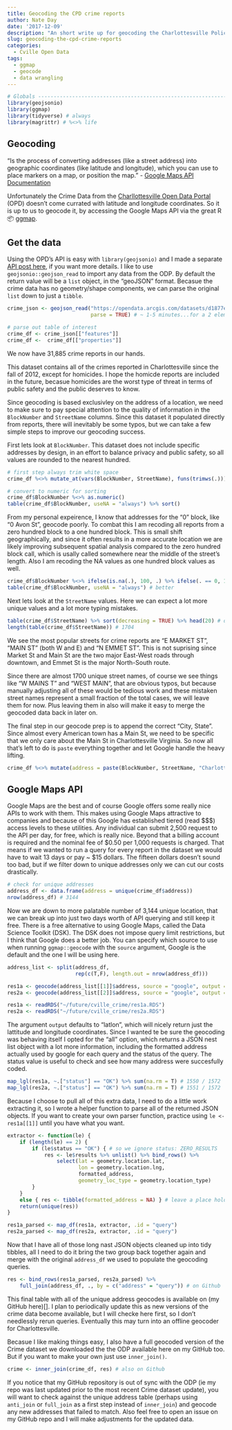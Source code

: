 ```yaml
---
title: Geocoding the CPD crime reports
author: Nate Day
date: '2017-12-09'
description: "An short write up for geocoding the Charlottesville Police Department's crime reports"
slug: geocoding-the-cpd-crime-reports
categories:
  - Cville Open Data
tags:
  - ggmap
  - geocode
  - data wrangling
---
```


```r
# Globals ------------------------------------------------------------------
library(geojsonio)
library(ggmap)
library(tidyverse) # always
library(magrittr) # %<>% life
```

## Geocoding

"Is the process of converting addresses (like a street address) into geographic coordinates (like latitude and longitude), which you can use to place markers on a map, or position the map." - [Google Maps API Documentation](https://developers.google.com/maps/documentation/geocoding/start)

Unfortunately the Crime Data from the [Charllottesville Open Data Portal](http://opendata.charlottesville.org/) (OPD) doesn't come currated with latitude and longitude coordinates. So it is up to us to geocode it, by accessing the Google Maps API via the great R 📦 [ggmap](https://github.com/dkahle/ggmap).

## Get the data

Using the OPD's API is easy with `library(geojsonio)` and I made a separate [API post here](./api.html), if you want more details. I like to use `geojsonio::geojson_read` to import any data from the ODP. By default the return value will be a `list` object, in the "geoJSON" format. Becasue the crime data has no geometry/shape components, we can parse the original `list` down to just a `tibble`.

```r
crime_json <- geojson_read("https://opendata.arcgis.com/datasets/d1877e350fad45d192d233d2b2600156_7.geojson",
                           parse = TRUE) # ~ 1-5 minutes...for a 2 element list

# parse out table of interest
crime_df <- crime_json[["features"]]
crime_df <-  crime_df[["properties"]]
```

We now have 31,885 crime reports in our hands.

This dataset contains all of the crimes reported in Charlottesville since the fall of 2012, except for homicides. I hope the homicde reports are included in the future, becasue homicides are the worst type of threat in terms of public safety and the public deserves to know.

Since geocoding is based exclusivley on the address of a location, we need to make sure to pay special attention to the quality of information in the `BlockNumber` and `StreetName` columns. Since this dataset it populated directly from reports, there will inevitably be some typos, but we can take a few simple steps to improve our geocoding success.

First lets look at `BlockNumber`. This dataset does not include specific addresses by design, in an effort to balance privacy and public safety, so all values are rounded to the nearest hundred.

```r
# first step always trim white space
crime_df %<>% mutate_at(vars(BlockNumber, StreetName), funs(trimws(.)))

# convert to numeric for sorting
crime_df$BlockNumber %<>% as.numeric()
table(crime_df$BlockNumber, useNA = "always") %>% sort()
```

From my personal expeirence, I know that addresses for the "0" block, like "0 Avon St", geocode poorly. To combat this I am recoding all reports from a zero hundred block to a one hundred block. This is small shift geographically, and since it often results in a more accurate location we are likely improving subsequent spatial analysis compared to the zero hundred block call, which is usally called somewhere near the middle of the street's length. Also I am recoding the NA values as one hundred block values as well.

```r
crime_df$BlockNumber %<>% ifelse(is.na(.), 100, .) %>% ifelse(. == 0, 100, .)
table(crime_df$BlockNumber, useNA = "always") # better
```

Next lets look at the `StreetName` values. Here we can expect a lot more unique values and a lot more typing mistakes.

```r
table(crime_df$StreetName) %>% sort(decreasing = TRUE) %>% head(20) # don't print too much
length(table(crime_df$StreetName)) # 1704
```

We see the most popular streets for crime reports are "E MARKET ST", "MAIN ST" (both W and E) and "N EMMET ST". This is not suprising since Market St and Main St are the two major East-West roads through downtown, and Emmet St is the major North-South route.

Since there are almost 1700 unique street names, of course we see things like "W MAINS T" and "WEST MAIN", that are obvious typos, but because manually adjusting all of these would be tedious work and these mistaken street names represent a small fraction of the total cases, we will leave them for now. Plus leaving them in also will make it easy to merge the geocoded data back in later on.

The final step in our geocode prep is to append the correct "City, State". Since almost every American town has a Main St, we need to be specific that we only care about the Main St in Charlottesville Virginia. So now all that's left to do is `paste` everything together and let Google handle the heavy lifting.

```r
crime_df %<>% mutate(address = paste(BlockNumber, StreetName, "Charlottesville VA"))
```

## Google Maps API

Google Maps are the best and of course Google offers some really nice APIs to work with them. This makes using Google Maps attractive to companies and because of this Google has established tiered (read \$\$\$) access levels to these utilities. Any individual can submit 2,500 request to the API per day, for free, which is really nice. Beyond that a billing account is required and the nominal fee of \$0.50 per 1,000 requests is charged. That means if we wanted to run a query for every report in the dataset we would have to wait 13 days or pay ~ \$15 dollars. The fifteen dollars doesn't sound too bad, but if we filter down to unique addresses only we can cut our costs drastically.

```r
# check for unique addresses
address_df <- data.frame(address = unique(crime_df$address))
nrow(address_df) # 3144
```

Now we are down to more palatable number of 3,144 unique location, that we can break up into just two days worth of API querying and still keep it free. There is a free alternative to using Google Maps, called the Data Science Toolkit (DSK). The DSK does not impose query limit restrictions, but I think that Google does a better job. You can specify which source to use when running `ggmap::geocode` with the `source` argument, Google is the default and the one I will be using here.

```r
address_list <- split(address_df,
                      rep(c(T,F), length.out = nrow(address_df)))

res1a <- geocode(address_list[[1]]$address, source = "google", output = "all")
res2a <- geocode(address_list[[2]]$address, source = "google", output = "all")
```

```r
res1a <- readRDS("~/future/cville_crime/res1a.RDS")
res2a <- readRDS("~/future/cville_crime/res2a.RDS")
```


The argument `output` defaults to "latlon", which will nicely return just the lattitude and longitude coordinates. Since I wanted te be sure the geocoding was behaving itself I opted for the "all" option, which returns a JSON nest list object with a lot more information, including the formatted address actually used by google for each query and the status of the query. The status value is useful to check and see how many address were succesfully coded.

```r
map_lgl(res1a, ~.["status"] == "OK") %>% sum(na.rm = T) # 1550 / 1572
map_lgl(res2a, ~.["status"] == "OK") %>% sum(na.rm = T) # 1551 / 1572
```

Because I choose to pull all of this extra data, I need to do a little work extracting it, so I wrote a helper function to parse all of the returned JSON objects. If you want to create your own parser function, practice using `le <- res1a[[1]]` until you have what you want.

```r
extractor <- function(le) {
    if (length(le) == 2) {
        if (le$status == "OK") { # so we ignore status: ZERO_RESULTS
            res <- le$results %>% unlist() %>% bind_rows() %>%
                select(lat = geometry.location.lat,
                       lon = geometry.location.lng,
                       formatted_address,
                       geometry_loc_type = geometry.location_type)
        }
    }
    else { res <- tibble(formatted_address = NA) } # leave a place holder for misses
    return(unique(res))
}

res1a_parsed <- map_df(res1a, extractor, .id = "query")
res2a_parsed <- map_df(res2a, extractor, .id = "query")
```

Now that I have all of those long nast JSON objects cleaned up into tidy tibbles, all I need to do it bring the two group back together again and merge with the original `address_df` we used to populate the geocoding queries.

```r
res <- bind_rows(res1a_parsed, res2a_parsed) %>% 
    full_join(address_df, ., by = c("address" = "query")) # on Github
```

This final table with all of the unique address geocodes is available on (my GitHub here)[]. I plan to periodically update this as new versions of the crime data become available, but I will checke here first, so I don't needlessly rerun queries. Eventually this may turn into an offline geocoder for Charlottesville.

Becasue I like making things easy, I also have a full geocoded version of the Crime dataset we downloaded the the ODP available here on my GitHub too. But if you want to make your own just use `inner_join()`.

```r
crime <- inner_join(crime_df, res) # also on Github
```

If you notice that my GitHub repository is out of sync with the ODP (ie my repo was last updated prior to the most recent Crime dataset update), you will want to check against the unique address table (perhaps using `anti_join` or `full_join` as a first step instead of `inner_join`) and geocode any new addresses that failed to match. Also feel free to open an issue on my GitHub repo and I will make adjustments for the updated data.




